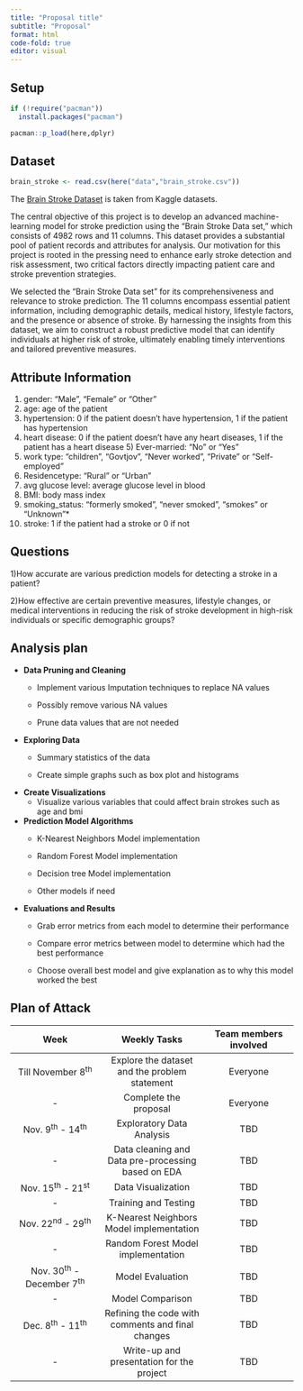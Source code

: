 ```yaml
---
title: "Proposal title"
subtitle: "Proposal"
format: html
code-fold: true
editor: visual
---
```


## Setup

```r

if (!require("pacman")) 
  install.packages("pacman")

pacman::p_load(here,dplyr)
```

## Dataset

```r

brain_stroke <- read.csv(here("data","brain_stroke.csv"))
```

The [Brain Stroke Dataset](https://www.kaggle.com/datasets/jillanisofttech/brain-stroke-dataset) is taken from Kaggle datasets.

The central objective of this project is to develop an advanced machine-learning model for stroke prediction using the "Brain Stroke Data set," which consists of 4982 rows and 11 columns. This dataset provides a substantial pool of patient records and attributes for analysis. Our motivation for this project is rooted in the pressing need to enhance early stroke detection and risk assessment, two critical factors directly impacting patient care and stroke prevention strategies.

We selected the "Brain Stroke Data set" for its comprehensiveness and relevance to stroke prediction. The 11 columns encompass essential patient information, including demographic details, medical history, lifestyle factors, and the presence or absence of stroke. By harnessing the insights from this dataset, we aim to construct a robust predictive model that can identify individuals at higher risk of stroke, ultimately enabling timely interventions and tailored preventive measures.

## **Attribute Information**

1) gender: "Male", "Female" or "Other"
2) age: age of the patient
3) hypertension: 0 if the patient doesn't have hypertension, 1 if the patient has hypertension
4) heart disease: 0 if the patient doesn't have any heart diseases, 1 if the patient has a heart disease 5) Ever-married: "No" or "Yes"
6) work type: "children", "Govtjov", "Never worked", "Private" or "Self-employed" 
7) Residencetype: "Rural" or "Urban"
8) avg glucose level: average glucose level in blood
9) BMI: body mass index
10) smoking_status: "formerly smoked", "never smoked", "smokes" or "Unknown"*
11) stroke: 1 if the patient had a stroke or 0 if not

## Questions

1)How accurate are various  prediction models for detecting a stroke in a patient?

2)How effective are certain preventive measures, lifestyle changes, or medical interventions in reducing the risk of stroke development in high-risk individuals or specific demographic groups?

## Analysis plan

-   **Data Pruning and Cleaning**
    -   Implement various Imputation techniques to replace NA values

    -   Possibly remove various NA values

    -   Prune data values that are not needed
-   **Exploring Data**
    -   Summary statistics of the data

    -   Create simple graphs such as box plot and histograms
-   **Create Visualizations**
    -   Visualize various variables that could affect brain strokes such as age and bmi
-   **Prediction Model Algorithms**
    -   K-Nearest Neighbors Model implementation

    -   Random Forest Model implementation

    -   Decision tree Model implementation

    -   Other models if need
-   **Evaluations and Results**
    -   Grab error metrics from each model to determine their performance

    -   Compare error metrics between model to determine which had the best performance

    -   Choose overall best model and give explanation as to why this model worked the best

## Plan of Attack

|             Week             |                    Weekly Tasks                    | Team members involved |
|:---------------------:|:-------------------------:|:---------------------:|
|     Till November 8^th^      |   Explore the dataset and the problem statement    |       Everyone        |
|              \-              |               Complete the proposal                |       Everyone        |
|     Nov. 9^th^ - 14^th^      |             Exploratory Data Analysis              |          TBD          |
|              \-              | Data cleaning and Data pre-processing based on EDA |          TBD          |
|     Nov. 15^th^ - 21^st^     |                 Data Visualization                 |          TBD          |
|              \-              |                Training and Testing                |          TBD          |
|     Nov. 22^nd^ - 29^th^     |      K-Nearest Neighbors Model implementation      |          TBD          |
|              \-              |         Random Forest Model implementation         |          TBD          |
| Nov. 30^th^ - December 7^th^ |                  Model Evaluation                  |          TBD          |
|              \-              |                  Model Comparison                  |          TBD          |
|     Dec. 8^th^ - 11^th^      | Refining the code with comments and final changes  |          TBD          |
|              \-              |     Write-up and presentation for the project      |          TBD          |
